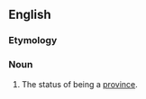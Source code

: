 ==English==

===Etymology===
{{suffix|province|hood|lang=en}}

===Noun===
{{en-noun|-}}

# {{lb|en|Canada}} The status of being a [[province]].
